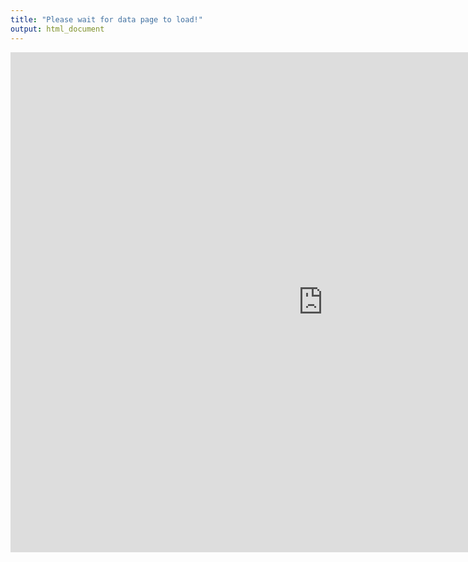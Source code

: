 ```yaml
---
title: "Please wait for data page to load!"
output: html_document
---
```


<iframe width="1000" height="800" src="https://fmendez.shinyapps.io/flexTest2/" frameborder="0" allowfullscreen></iframe>
